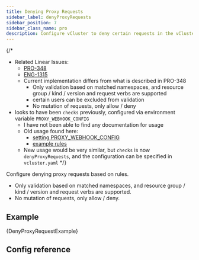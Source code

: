 ```yaml
---
title: Denying Proxy Requests
sidebar_label: denyProxyRequests
sidebar_position: 7
sidebar_class_name: pro
description: Configure vCluster to deny certain requests in the vCluster proxy. PRO feature.
---
```


{/*
- Related Linear Issues:
  - [PRO-348](https://linear.app/loft/issue/PRO-348/vcluster-built-in-or-external-admission-control)
  - [ENG-1315](https://linear.app/loft/issue/ENG-1315/vcluster-pro-admission-control-in-syncer-api-proxy-server)
  - Current implementation differs from what is described in PRO-348
    - Only validation based on matched namespaces, and resource group / kind / version and request verbs are supported
    - certain users can be excluded from validation
    - No mutation of requests, only allow / deny
- looks to have been `checks` previously, configured via environment variable `PROXY_WEBHOOK_CONFIG`
  - I have not been able to find any documentation for usage
  - Old usage found here:
    - [setting PROXY_WEBHOOK_CONFIG](https://github.com/loft-sh/vcluster-pro/blob/65ed57fccbf0851f2e4116cbdaf4c0503eb65db7/devspace_start.sh#L39)
    - [example rules](https://github.com/loft-sh/vcluster-pro/blob/65ed57fccbf0851f2e4116cbdaf4c0503eb65db7/hack/proxy-webhook-config.yaml)
  - New usage would be very similar, but `checks` is now `denyProxyRequests`, and the configuration can be specified in `vcluster.yaml`
*/}

<ProAdmonition/>

Configure denying proxy requests based on rules.

- Only validation based on matched namespaces, and resource group / kind / version and request verbs are supported.
- No mutation of requests, only allow / deny.

## Example

<CodeBlock language="yaml">{DenyProxyRequestExample}</CodeBlock>

## Config reference

<DenyProxyRequests/>
